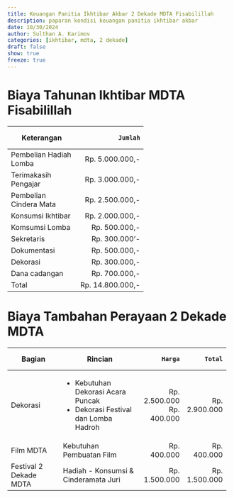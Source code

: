 ```yaml
---
title: Keuangan Panitia Ikhtibar Akbar 2 Dekade MDTA Fisabilillah
description: paparan kondisi keuangan panitia ikhtibar akbar
date: 10/30/2024
author: Sulthan A. Karimov
categories: [ikhtibar, mdta, 2 dekade]
draft: false
show: true
freeze: true
---
```


# Biaya Tahunan Ikhtibar MDTA Fisabilillah

+------------------------+------------------+
| Keterangan             |           Jumlah |
+========================+=================:+
| Pembelian Hadiah Lomba |  Rp. 5.000.000,- |
+------------------------+------------------+
| Terimakasih Pengajar   |  Rp. 3.000.000,- |
+------------------------+------------------+
| Pembelian Cindera Mata |  Rp. 2.500.000,- |
+------------------------+------------------+
| Konsumsi Ikhtibar      |  Rp. 2.000.000,- |
+------------------------+------------------+
| Komsumsi Lomba         |    Rp. 500.000,- |
+------------------------+------------------+
| Sekretaris             |    Rp. 300.000’- |
+------------------------+------------------+
| Dokumentasi            |    Rp. 500.000,- |
+------------------------+------------------+
| Dekorasi               |    Rp. 300.000,- |
+------------------------+------------------+
| Dana cadangan          |    Rp. 700.000,- |
+------------------------+------------------+
| Total                  | Rp. 14.800.000,- |
+------------------------+------------------+

# Biaya Tambahan Perayaan 2 Dekade MDTA

+------------------------+--------------------------------------+---------------+---------------+
| Bagian                 | Rincian                              |         Harga |         Total |
+========================+======================================+==============:+==============:+
| Dekorasi               | * Kebutuhan Dekorasi Acara Puncak    | Rp. 2.500.000 | Rp. 2.900.000 |
|                        | * Dekorasi Festival dan Lomba Hadroh |   Rp. 400.000 |               |
+------------------------+--------------------------------------+---------------+---------------+
| Film MDTA              | Kebutuhan Pembuatan Film             |   Rp. 400.000 |   Rp. 400.000 |
+------------------------+--------------------------------------+---------------+---------------+
| Festival 2 Dekade MDTA | Hadiah - Konsumsi & Cinderamata Juri | Rp. 1.500.000 | Rp. 1.500.000 |
+------------------------+--------------------------------------+---------------+---------------+

